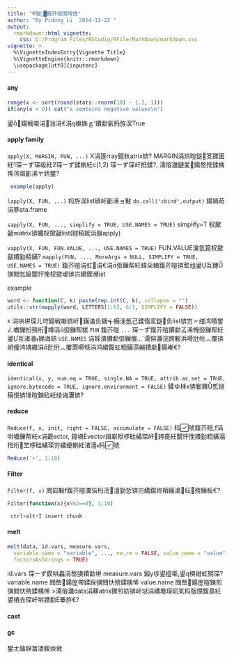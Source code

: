 ```yaml
---
title: "R璇█鍑芥暟闆嗗悎"
author: "By Pidong Li  2014-12-22 "
output: 
  rmarkdown::html_vignette: 
    css: D:/Program Files/RStudio/RFile/MarkDown/markdown.css
vignette: >
  %\VignetteIndexEntry{Vignette Title}
  %\VignetteEngine{knitr::rmarkdown}
  \usepackage[utf8]{inputenc}
---
```


#### any

```r
range(x <- sort(round(stats::rnorm(10) - 1.2, 1)))
if(any(x < 0)) cat("x contains negative values\n")
```

鍙鍚戦噺涓湁涓€涓槸姝ｇ‘鐨勫氨杩斿洖True


#### apply family

`apply(X, MARGIN, FUN, ...)` 
X涓篴rray鎴杕atrix锛? MARGIN涓烘暟鎹笅鏍囷紝1琛ㄧず琛岋紝2琛ㄧず鍒楋紝c(1,2) 琛ㄧず琛屽拰鍒?, 濡傛灉鏈夎鍚嶅拰鍒楀悕涔熷彲浠ヤ娇鐢?

```r
 example(apply)
```

`lapply(X, FUN, ...)` 
杩斿洖list锛屽彲浠ョ敤 `do.call('cbind',output)` 鍚堝苟涓篸ata.frame

`sapply(X, FUN, ..., simplify = TRUE, USE.NAMES = TRUE)` 
simplify=T 杈撳嚭matrix锛孎杈撳嚭list(鐩稿綋浜巐apply)

`vapply(X, FUN, FUN.VALUE, ..., USE.NAMES = TRUE)` 
FUN.VALUE瀹氫箟杈撳嚭鐨勭粨鏋?
`mapply(FUN, ..., MoreArgs = NULL, SIMPLIFY = TRUE, USE.NAMES = TRUE)`
鍑芥暟涓虹涓€涓弬鏁帮紝鍏朵粬鍑芥暟锛堥兘鍙互鏄彉閲忥級闅忓悗杈撳叆锛岃繑鍥瀕ist

example 
```r
word <- function(C, k) paste(rep.int(C, k), collapse = "")
utils::str(mapply(word, LETTERS[1:6], 6:1, SIMPLIFY = FALSE))
```

`X` 涓哄垪琛ㄦ垨鍚戦噺锛屽鏋滀负鐭╅樀浼氬己鍒惰浆鎹负list锛岃〃绀鸿皟鐢ㄥ嚱鏁扮殑绗竴涓弬鏁帮紱
`FUN` 鍑芥暟
`...` 琛ㄧず鍑芥暟鐨勫叾浠栧弬鏁帮紝鍙互渚濇娣诲姞
`USE.NAMES` 涓婇潰鐨勫弬鏁癭...`濡傛灉浣跨敤浜嗗瓧绗︿覆锛岄偅涔堣繖涓瓧绗︿覆灏嗕綔涓鸿緭鍑虹粨鏋滆繃鐨勮鍚嶃€?

#### identical

`identical(x, y, num.eq = TRUE, single.NA = TRUE, attrib.as.set = TRUE,          ignore.bytecode = TRUE, ignore.environment = FALSE)`
鍒ゆ柇x锛寉鏄惁鐩稿悓锛堟暟鍊硷紝绫诲瀷锛?

#### reduce 

`Reduce(f, x, init, right = FALSE, accumulate = FALSE)`
杩唬鍑芥暟,f涓哄嚱鏁帮紝x涓簐ector, 鍏堝vector鍓嶄袱椤硅繘琛屽鐞嗭紝闅忓悗鐨勭粨鏋滃拰绗笁椤硅繘琛岃繍绠楋紝渚濇杩唬

```r
Reduce('+', 1:10)
```

#### Filter

`Filter(f, x)` 
閲囩敤f鍑芥暟瀵箈杩涜澶勭悊锛岃繑鍥炵粨鏋滄纭殑鏁板€?

```r
Filter(function(x){x%%2==0}, 1:10)
```


```r
 ctrl+alt+I insert chunk
```

#### melt
```r
melt(data, id.vars, measure.vars,
  variable.name = "variable", ..., na.rm = FALSE, value.name = "value",
  factorsAsStrings = TRUE)
```
id.vars 琛ㄧず鍥哄畾涓嶅彉鐨勫垪
measure.vars 鎺у埗鍙橀噺,鍙樉绀虹殑琛?
variable.name 閲嶅鍚庢帶鍒跺彉閲忕殑鍒楀悕
value.name 閲嶅鍚庢暟鍊煎彉閲忕殑鍒楀悕
>濡傛灉data涓簃atrix鏍煎紡锛屽垯涓嶆墽琛屼笂杩版爣鍑嗭紝鍙樻垚琛屽垪鐨勫搴斿€?

#### cast

#### gc
鐢ㄤ簬鍨冨溇鍥炴敹
